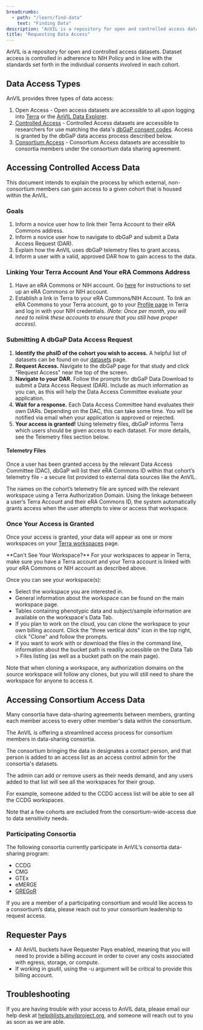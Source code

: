 ```yaml
---
breadcrumbs:
  - path: "/learn/find-data"
    text: "Finding Data"
description: "AnVIL is a repository for open and controlled access datasets. Dataset access is controlled in adherence to NIH Policy and in line with the standards set forth in the individual consents involved in each cohort."
title: "Requesting Data Access"
---
```


<Alert icon={false} severity="info">
  AnVIL is a repository for open and controlled access datasets. Dataset access
  is controlled in adherence to NIH Policy and in line with the standards set
  forth in the individual consents involved in each cohort.
</Alert>

## Data Access Types

AnVIL provides three types of data access:

1. Open Access - Open access datasets are accessible to all upon logging
   into [Terra](https://anvil.terra.bio/#workspaces) or the [AnVIL Data Explorer](https://explore.anvilproject.org).
1. [Controlled Access](/learn/find-data/requesting-data-access#accessing-controlled-access-data) - Controlled Access datasets are accessible to researchers for
   use matching the data's [dbGaP consent codes](https://www.ncbi.nlm.nih.gov/pmc/articles/PMC4721915/). Access is
   granted by the dbGaP data access process described below.
1. [Consortium Access](/learn/find-data/requesting-data-access#accessing-consortium-access-data) - Consortium Access datasets are accessible to consortia
   members under the consortium data sharing agreement.

## Accessing Controlled Access Data

This document intends to explain the process by which external, non-consortium members can gain access to a given cohort
that is housed within the AnVIL.

### Goals

1. Inform a novice user how to link their Terra Account to their eRA Commons address.
1. Inform a novice user how to navigate to dbGaP and submit a Data Access Request (DAR).
1. Explain how the AnVIL uses dbGaP telemetry files to grant access.
1. Inform a user with a valid, approved DAR how to gain access to the data.

### Linking Your Terra Account And Your eRA Commons Address

1. Have an eRA Commons or NIH account. Go [here](https://wiki.nci.nih.gov/display/TCGA/Application+Process) for
   instructions to set up an eRA Commons or NIH account.
1. Establish a link in Terra to your eRA Commons/NIH Account. To link an eRA Commons to your Terra account, go to
   your [Profile page](https://anvil.terra.bio/#profile) in Terra and log in with your NIH credentials. _(Note: Once per
   month, you will need to relink these accounts to ensure that you still have proper access)_.

### Submitting A dbGaP Data Access Request

1. **Identify the phsID of the cohort you wish to access.** A helpful list of datasets can be found on
   our [datasets]({browserURL}/datasets) page.
1. **Request Access.** Navigate to the dbGaP page for that study and click "Request Access" near the top of the screen.
1. **Navigate to your DAR.** Follow the prompts for dbGaP Data Download to submit a Data Access Request (DAR). Include
   as much information as you can, as this will help the Data Access Committee evaluate your application.
1. **Wait for a response.** Each Data Access Committee hand evaluates their own DARs. Depending on the DAC, this can
   take some time. You will be notified via email when your application is approved or rejected.
1. **Your access is granted!** Using telemetry files, dbGaP informs Terra which users should be given access to each
   dataset. For more details, see the Telemetry files section below.

#### Telemetry Files

Once a user has been granted access by the relevant Data Access Committee (DAC), dbGaP will list their eRA Commons ID
within that cohort’s telemetry file - a secure list provided to external data sources like the AnVIL.

The names on the cohort’s telemetry file are synced with the relevant workspace using a Terra Authorization Domain.
Using the linkage between a user’s Terra Account and their eRA Commons ID, the system automatically grants access when
the user attempts to view or access that workspace.

### Once Your Access is Granted

Once your access is granted, your data will appear as one or more workspaces on
your [Terra workspaces](https://anvil.terra.bio/#workspaces) page.

<Alert severity="warning">
  **Can't See Your Workspace?** For your workspaces to appear in Terra, make
  sure you have a Terra account and your Terra account is linked with your eRA
  Commons or NIH account as described above.
</Alert>

Once you can see your workspace(s):

- Select the workspace you are interested in.
- General information about the workspace can be found on the main workspace page.
- Tables containing phenotypic data and subject/sample information are available on the workspace's Data Tab.
- If you plan to work on the cloud, you can clone the workspace to your own billing account. Click the "three vertical
  dots" icon in the top right, click "Clone" and follow the prompts.
- If you want to work with or download the files in the command line, information about the bucket path is readily
  accessible on the Data Tab > Files listing (as well as a bucket path on the main page).

<Alert severity="warning">
  Note that when cloning a workspace, any authorization domains on the source
  workspace will follow any clones, but you will still need to share the
  workspace for anyone to access it.
</Alert>

## Accessing Consortium Access Data

Many consortia have data-sharing agreements between members, granting each member access to every other member's data
within the consortium.

The AnVIL is offering a streamlined access process for consortium members in data-sharing consortia.

The consortium bringing the data in designates a contact person, and that person is added to an access list as an access
control admin for the consortia's datasets.

The admin can add or remove users as their needs demand, and any users added to that list will see all the workspaces
for their group.

For example, someone added to the CCDG access list will be able to see all the CCDG workspaces.

<Alert severity="warning">
  Note that a few cohorts are excluded from the consortium-wide-access due to
  data sensitivity needs.
</Alert>

### Participating Consortia

The following consortia currently participate in AnVIL’s consortia data-sharing program:

- CCDG
- CMG
- GTEx
- eMERGE
- [GREGoR](https://https://gregorconsortium.org/)

If you are a member of a participating consortium and would like access to a consortium’s data, please reach out to your
consortium leadership to request access.

## Requester Pays

- All AnVIL buckets have Requester Pays enabled, meaning that you will need to provide a billing account in order to
  cover any costs associated with egress, storage, or compute.
- If working in gsutil, using the -u argument will be critical to provide this billing account.

## Troubleshooting

If you are having trouble with your access to AnVIL data, please email our help desk
at [help@lists.anvilproject.org]({anvilHelp}), and someone will reach out to you as soon as we are
able.
